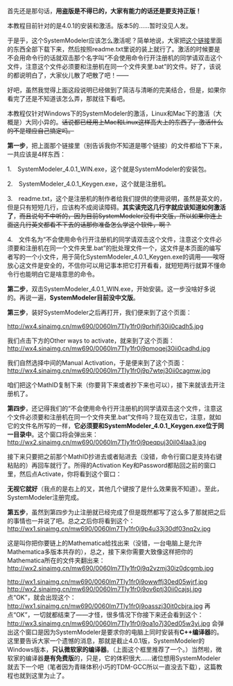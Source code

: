 首先还是那句话，'''用盗版是不得已的，大家有能力的话还是要支持正版！'''

本教程目前针对的是4.0.1的安装和激活。版本5的……暂时没见人发。

于是乎，这个SystemModeler应该怎么激活呢？简单地说，大家把[http://pan.baidu.com/s/1sjqPVxr 这个链接]里面的东西全部下载下来，然后按照readme.txt里说的装上就行了。激活的时候要是不会用命令行的话就双击那个名字叫“不会使用命令行开注册机的同学请双击这个文件，注意这个文件必须要和注册机在同一个文件夹里.bat”的文件。好了，该说的都说明白了，大家伙儿散了吧散了吧！——

好吧，虽然我觉得上面这段说明已经做到了简洁与清晰的完美结合，但是，如果你看完了还是不知道该怎么弄，那就往下看吧。

本教程仅针对Windows下的SystemModeler的激活，Linux和Mac下的激活（大概是）大同小异的。<s>话说都已经用上Mac和Linux这样高大上的东西了，激活什么的不是理应自己搞定吗。</s>

'''第一步'''，把上面那个链接里（别告诉我你不知道是哪个链接）的文件都给下下来，一共应该是4样东西：

1.　SystemModeler_4.0.1_WIN.exe，这个就是SystemModeler的安装包。

2.　SystemModeler_4.0.1_Keygen.exe，这个就是注册机。

3.　readme.txt，这个是注册机的制作者给我们提供的使用说明，虽然是英文的，但是只有短短几行，应该构不成阅读障碍。'''其实读完这几行字就应该知道如何激活了'''，<s>而且说句不中听的，因为目前SystemModeler没有中文版，所以如果你连上面这几行英文都看不下去的话那你准备怎么学这个软件，啊？</s>

4.　文件名为“不会使用命令行开注册机的同学请双击这个文件，注意这个文件必须要和注册机在同一个文件夹里.bat”的批处理文件一个，这文件是本页面的编写者写的一个小文件，用于简化SystemModeler_4.0.1_Keygen.exe的调用——唉呀放心这文件是安全的，不信你可以用记事本把它打开看看，就短短两行就算不懂命令行也能明白它是啥意思的命令。

'''第二步'''，双击SystemModeler_4.0.1_WIN.exe，开始安装。这一步没啥好多说的。再说一遍，'''SystemModeler目前没中文版'''。

'''第三步'''，装好SystemModeler之后再打开，我们便来到了这个页面：

[[http://wx4.sinaimg.cn/mw690/0060lm7Tly1fr0j9prhifj30ii0cadh5.jpg]]

我们点击下方的Other ways to activate，就来到了这个页面：
[[http://wx4.sinaimg.cn/mw690/0060lm7Tly1fr0j9pmoqej30ii0cadhd.jpg]]

我们自然选择中间的Manual Activation，于是便来到了这个页面：
[[http://wx4.sinaimg.cn/mw690/0060lm7Tly1fr0j9p7wtej30ii0cagmw.jpg]]

咱们把这个MathID复制下来（你要背下来或者抄下来也可以），接下来就该去开注册机了。

'''第四步'''，还记得我们的“不会使用命令行开注册机的同学请双击这个文件，注意这个文件必须要和注册机在同一个文件夹里.bat”文件吗？现在双击它，注意，就如它的文件名所写的一样，'''它必须要和SystemModeler_4.0.1_Keygen.exe位于同一目录中'''。这个窗口将会弹出来：
[[http://wx2.sinaimg.cn/mw690/0060lm7Tly1fr0j9peqpuj30il04laa3.jpg]]

接下来只要把之前那个MathID抄进去或者贴进去（没错，命令行窗口是支持右键粘贴的）再回车就行了。所得的Activation Key和Password都贴回之前的窗口里，然后点Activate，你将看到这个窗口：

'''无视它就好'''（我点的是右上的叉，其他几个键按了是什么效果我不知道）。至此，SystemModeler注册完成。

'''第五步'''，虽然到第四步为止注册就已经完成了但是既然都写了这么多了那就把之后的事情也一并说了吧。总之之后你将看到这个：
[[http://wx1.sinaimg.cn/mw690/0060lm7Tly1fr0j9p4u33j30df03nq2v.jpg]]

这是叫你把你要链上的Mathematica给找出来（没错，一台电脑上是允许Mathematica多版本共存的），总之，接下来你需要大致像这样把你的Mathematica所在的文件夹翻出来：
[[http://wx2.sinaimg.cn/mw690/0060lm7Tly1fr0j9q2vzmj30iz0dcgmb.jpg]]

[[http://wx1.sinaimg.cn/mw690/0060lm7Tly1fr0j9owwffj30ed05wjrf.jpg]]
[[http://wx2.sinaimg.cn/mw690/0060lm7Tly1fr0j9ov6ptj30ii0cajsj.jpg]]
点“OK”，就会出现这个：
[[http://wx1.sinaimg.cn/mw690/0060lm7Tly1fr0j9oasszj30it0cbjra.jpg]]
再点“OK”，一切就都结束了——才怪，很多情况下你接下来还会看到这个：
[[http://wx3.sinaimg.cn/mw690/0060lm7Tly1fr0j9oa1o7j30ed05w3yi.jpg]]
会弹出这个窗口是因为SystemModeler是要求你的电脑上同时安装有'''C++编译器'''的。这里要告诉大家一个遗憾的消息，那就是截止4.0.1版，SystemModeler的Windows版本，'''只认微软家的编译器'''。（上面这个框里推荐了一个。）当然啦，微软家的编译器'''是有免费版'''的，只是，它的体积很大……诸位想用SystemModeler就去下一个吧（笔者因为青睐体积小巧的TDM-GCC所以一直没去下载），这篇教程也就到这里为止了。

